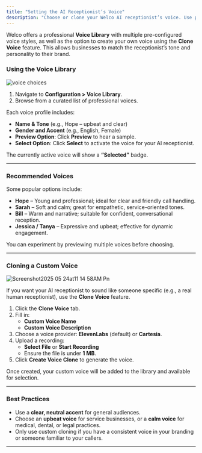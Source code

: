 ```yaml
---
title: "Setting the AI Receptionist’s Voice"
description: "Choose or clone your Welco AI receptionist’s voice. Use professional presets or create a custom voice with ElevenLabs or Cartesia for consistent brand tone."
---
```


Welco offers a professional **Voice Library** with multiple pre-configured voice styles, as well as the option to create your own voice using the **Clone Voice** feature. This allows businesses to match the receptionist’s tone and personality to their brand.

### **Using the Voice Library**

![voice choices](/images/Screenshot2025-05-24at11.37.45AM.png)

1. Navigate to **Configuration \> Voice Library**.
2. Browse from a curated list of professional voices.

Each voice profile includes:

- **Name & Tone** (e.g., Hope – upbeat and clear)
- **Gender and Accent** (e.g., English, Female)
- **Preview Option**: Click **Preview** to hear a sample.
- **Select Option**: Click **Select** to activate the voice for your AI receptionist.

The currently active voice will show a **“Selected”** badge.

---

### **Recommended Voices**

Some popular options include:

- **Hope** – Young and professional; ideal for clear and friendly call handling.
- **Sarah** – Soft and calm; great for empathetic, service-oriented tones.
- **Bill** – Warm and narrative; suitable for confident, conversational reception.
- **Jessica / Tanya** – Expressive and upbeat; effective for dynamic engagement.

You can experiment by previewing multiple voices before choosing.

---

### **Cloning a Custom Voice**

![Screenshot2025 05 24at11 14 58AM Pn](/images/Screenshot2025-05-24at11.14.58AM.png)

If you want your AI receptionist to sound like someone specific (e.g., a real human receptionist), use the **Clone Voice** feature.

1. Click the **Clone Voice** tab.
2. Fill in:
   - **Custom Voice Name**
   - **Custom Voice Description**
3. Choose a voice provider: **ElevenLabs** (default) or **Cartesia**.
4. Upload a recording:
   - **Select File** or **Start Recording**
   - Ensure the file is under **1 MB**.
5. Click **Create Voice Clone** to generate the voice.

Once created, your custom voice will be added to the library and available for selection.

---

### **Best Practices**

- Use a **clear, neutral accent** for general audiences.
- Choose an **upbeat voice** for service businesses, or a **calm voice** for medical, dental, or legal practices.
- Only use custom cloning if you have a consistent voice in your branding or someone familiar to your callers.

---
